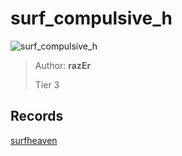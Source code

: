 
# surf_compulsive_h

![surf_compulsive_h](https://raw.githubusercontent.com/Sayt123/SurfMapPics/Maps-and-bonuses/csgo/surf_compulsive_h.jpg)

> Author: **razEr**
>
> Tier 3

## Records

[surfheaven](https://surfheaven.eu/map/surf_compulsive_h)
